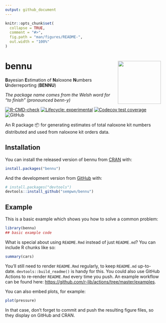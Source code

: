 ```yaml
---
output: github_document
---
```


<!-- README.md is generated from README.Rmd. Please edit that file -->

```r
knitr::opts_chunk$set(
  collapse = TRUE,
  comment = "#>",
  fig.path = "man/figures/README-",
  out.width = "100%"
)
```

# bennu <img src="man/figures/logo.png" align="right" height="139" />

**B**ayesian **E**stimation of **N**aloxone **N**umbers **U**nderreporting (**BENNU**)

*The package name comes from the Welsh word for "to finish" (pronounced benn-y)*

  <!-- badges: start -->
  [![R-CMD-check](https://github.com/sempwn/bennu/actions/workflows/R-CMD-check.yaml/badge.svg)](https://github.com/sempwn/bennu/actions/workflows/R-CMD-check.yaml)
   [![Lifecycle: experimental](https://img.shields.io/badge/lifecycle-experimental-orange.svg)](https://lifecycle.r-lib.org/articles/stages.html#experimental)
     [![Codecov test coverage](https://codecov.io/gh/sempwn/bennu/branch/main/graph/badge.svg)](https://app.codecov.io/gh/sempwn/bennu?branch=main)
   ![GitHub](https://img.shields.io/github/license/sempwn/bennu?style=plastic)
  <!-- badges: end -->


An R package 📦 for generating estimates of total naloxone kit numbers distributed
and used from naloxone kit orders data.

## Installation

You can install the released version of bennu from [CRAN](https://CRAN.R-project.org) with:

``` r
install.packages("bennu")
```

And the development version from [GitHub](https://github.com/) with:

``` r
# install.packages("devtools")
devtools::install_github("sempwn/bennu")
```
## Example

This is a basic example which shows you how to solve a common problem:

```r
library(bennu)
## basic example code
```

What is special about using `README.Rmd` instead of just `README.md`? You can include R chunks like so:

```r
summary(cars)
```

You'll still need to render `README.Rmd` regularly, to keep `README.md` up-to-date. `devtools::build_readme()` is handy for this. You could also use GitHub Actions to re-render `README.Rmd` every time you push. An example workflow can be found here: <https://github.com/r-lib/actions/tree/master/examples>.

You can also embed plots, for example:

```r
plot(pressure)
```

In that case, don't forget to commit and push the resulting figure files, so they display on GitHub and CRAN.
